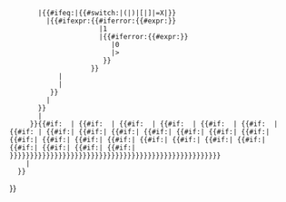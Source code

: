 <span class="chemf nowrap">{{chem/link
  |link={{{link|}}}
  |{{#if:{{{2|}}}{{{3|}}}
     |{{#ifeq:{{lc:{{{1}}}}}|{{#switch:{{{1|}}}|(|)|[|]|=X|{{{1}}}}}
        |{{#ifeq:{{lc:{{{2}}}}}|{{#switch:{{{2|}}}|(|)|[|]|=X|{{{2}}}}}
          |{{#ifexpr:{{#iferror:{{#expr:{{{1}}}}}
                       |1
                       |{{#iferror:{{#expr:{{{2}}}}}
                          |0
                          |{{{1}}}>{{{2}}}
                        }}
                     }}
             |{{su|lh=1em|a=r|p={{{1}}}|b={{{2}}}}}
             |{{su|lh=1em|a=r|p={{{2}}}|b={{{1}}}}}
           }}<!-- end #ifexpr:{{{1}}}>{{{2}}} -->
          |{{su|lh=1em|va=0.5em|p={{{1}}}}}{{chem/atom|{{{2|}}}|{{{3|}}}|{{{4|}}}}}
        }}<!-- end #ifeq:{{lc:{{{2}}}}}|{{#switch:{{{2|}}}|(|)|[|]|=X|{{{2}}}}} -->
        |{{chem/atom|{{{1|}}}|{{{2|}}}|{{{3|}}}}}{{chem/atom|{{{2|}}}|{{{3|}}}|{{{4|}}}}}
      }}{{#if: {{{3|}}} {{{4|}}}|{{chem/atom|{{{3|}}}|{{{4|}}}|{{{5|}}}}}<!-- 
     -->{{#if: {{{4|}}} {{{5|}}}|{{chem/atom|{{{4|}}}|{{{5|}}}|{{{6|}}}}}<!--
     -->{{#if: {{{5|}}} {{{6|}}}|{{chem/atom|{{{5|}}}|{{{6|}}}|{{{7|}}}}}<!--
     -->{{#if: {{{6|}}} {{{7|}}}|{{chem/atom|{{{6|}}}|{{{7|}}}|{{{8|}}}}}<!--
     -->{{#if: {{{7|}}} {{{8|}}}|{{chem/atom|{{{7|}}}|{{{8|}}}|{{{9|}}}}}<!--
     -->{{#if: {{{8|}}} {{{9|}}}|{{chem/atom|{{{8|}}}|{{{9|}}}|{{{10|}}}}}<!--
     -->{{#if: {{{9|}}}{{{10|}}}|{{chem/atom|{{{9|}}}|{{{10|}}}|{{{11|}}}}}<!--
     -->{{#if:{{{10|}}}{{{11|}}}|{{chem/atom|{{{10|}}}|{{{11|}}}|{{{12|}}}}}<!--
     -->{{#if:{{{11|}}}{{{12|}}}|{{chem/atom|{{{11|}}}|{{{12|}}}|{{{13|}}}}}<!--
     -->{{#if:{{{12|}}}{{{13|}}}|{{chem/atom|{{{12|}}}|{{{13|}}}|{{{14|}}}}}<!--
     -->{{#if:{{{13|}}}{{{14|}}}|{{chem/atom|{{{13|}}}|{{{14|}}}|{{{15|}}}}}<!--
     -->{{#if:{{{14|}}}{{{15|}}}|{{chem/atom|{{{14|}}}|{{{15|}}}|{{{16|}}}}}<!--
     -->{{#if:{{{15|}}}{{{16|}}}|{{chem/atom|{{{15|}}}|{{{16|}}}|{{{17|}}}}}<!--
     -->{{#if:{{{16|}}}{{{17|}}}|{{chem/atom|{{{16|}}}|{{{17|}}}|{{{18|}}}}}<!--
     -->{{#if:{{{17|}}}{{{18|}}}|{{chem/atom|{{{17|}}}|{{{18|}}}|{{{19|}}}}}<!--
     -->{{#if:{{{18|}}}{{{19|}}}|{{chem/atom|{{{18|}}}|{{{19|}}}|{{{20|}}}}}<!--
     -->{{#if:{{{19|}}}{{{20|}}}|{{chem/atom|{{{19|}}}|{{{20|}}}|{{{21|}}}}}<!--
     -->{{#if:{{{20|}}}{{{21|}}}|{{chem/atom|{{{20|}}}|{{{21|}}}|{{{22|}}}}}<!--
     -->{{#if:{{{21|}}}{{{22|}}}|{{chem/atom|{{{21|}}}|{{{22|}}}|{{{23|}}}}}<!--
     -->{{#if:{{{22|}}}{{{23|}}}|{{chem/atom|{{{22|}}}|{{{23|}}}|{{{24|}}}}}<!--
     -->{{#if:{{{23|}}}{{{24|}}}|{{chem/atom|{{{23|}}}|{{{24|}}}|{{{25|}}}}}<!--
     -->{{#if:{{{24|}}}{{{25|}}}|{{chem/atom|{{{24|}}}|{{{25|}}}|{{{26|}}}}}<!--
     -->{{#if:{{{25|}}}{{{26|}}}|{{chem/atom|{{{25|}}}|{{{26|}}}|{{{27|}}}}}<!--
     -->{{#if:{{{26|}}}{{{27|}}}|{{chem/atom|{{{26|}}}|{{{27|}}}|{{{28|}}}}}<!--
     -->{{#if:{{{27|}}}{{{28|}}}|{{chem/atom|{{{27|}}}|{{{28|}}}|{{{29|}}}}}<!--
     -->{{#if:{{{28|}}}{{{29|}}}|{{chem/atom|{{{28|}}}|{{{29|}}}|{{{30|}}}}}<!--
     -->}}}}}}}}}}}}}}}}}}}}}}}}}}}}}}}}}}}}}}}}}}}}}}}}}}}}
     |{{{1|}}}
   }}
}}</span><noinclude>{{doc}}</noinclude>